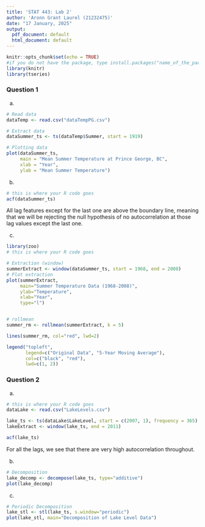 ```yaml
---
title: 'STAT 443: Lab 2'
author: 'Aronn Grant Laurel (21232475)'
date: "17 January, 2025"
output:
  pdf_document: default
  html_document: default
---
```


```r
knitr::opts_chunk$set(echo = TRUE)
#if you do not have the package, type install.packages("name_of_the_package")
library(knitr)
library(tseries)
```

### Question 1

(a) 

```r
# Read data
dataTemp <- read.csv("dataTempPG.csv")

# Extract data
dataSummer_ts <- ts(dataTemp$Summer, start = 1919)

# Plotting data
plot(dataSummer_ts,
     main = "Mean Summer Temperature at Prince George, BC",
     xlab = "Year",
     ylab = "Mean Summer Temperature")

```


(b)

```r
# this is where your R code goes
acf(dataSummer_ts)
```
All lag features except for the last one are above the boundary line, 
meaning that we will be rejecting the null hypothesis of no 
autocorrelation at those lag values except the last one.

(c)

```r
library(zoo)
# this is where your R code goes

# Extraction (window)
summerExtract <- window(dataSummer_ts, start = 1968, end = 2008)
# Plot extraction
plot(summerExtract, 
     main="Summer Temperature Data (1968-2008)",
     ylab="Temperature",
     xlab="Year",
     type="l")


# rollmean
summer_rm <- rollmean(summerExtract, k = 5)

lines(summer_rm, col="red", lwd=2)

legend("topleft", 
       legend=c("Original Data", "5-Year Moving Average"),
       col=c("black", "red"),
       lwd=c(1, 2))
```


### Question 2

(a) 

```r
# this is where your R code goes
dataLake <- read.csv("LakeLevels.csv")

lake_ts <- ts(dataLake$LakeLevel, start = c(2007, 1), frequency = 365)
lakeExtract <- window(lake_ts, end = 2011)

acf(lake_ts)
```
For all the lags, we see that there are very high autocorrelation throughout.

(b)

```r
# Decomposition
lake_decomp <- decompose(lake_ts, type="additive")
plot(lake_decomp)
```


(c)

```r
# Periodic Decomposition
lake_stl <- stl(lake_ts, s.window="periodic")
plot(lake_stl, main="Decomposition of Lake Level Data")

```
